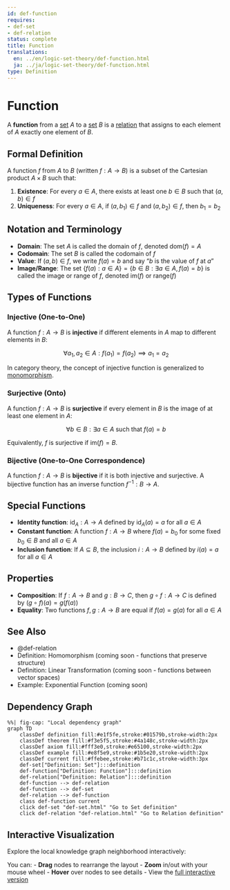 ```yaml
---
id: def-function
requires:
- def-set
- def-relation
status: complete
title: Function
translations:
  en: ../en/logic-set-theory/def-function.html
  ja: ../ja/logic-set-theory/def-function.html
type: Definition
---
```


# Function {#def-function}

A **function** from a [set](def-set.qmd) $A$ to a [set](def-set.qmd) $B$ is a [relation](def-relation.qmd) that assigns to each element of $A$ exactly one element of $B$.

## Formal Definition

A function $f$ from $A$ to $B$ (written $f: A \to B$) is a subset of the Cartesian product $A \times B$ such that:

1. **Existence**: For every $a \in A$, there exists at least one $b \in B$ such that $(a, b) \in f$
2. **Uniqueness**: For every $a \in A$, if $(a, b_1) \in f$ and $(a, b_2) \in f$, then $b_1 = b_2$

## Notation and Terminology

- **Domain**: The set $A$ is called the domain of $f$, denoted $\text{dom}(f) = A$
- **Codomain**: The set $B$ is called the codomain of $f$
- **Value**: If $(a, b) \in f$, we write $f(a) = b$ and say "$b$ is the value of $f$ at $a$"
- **Image/Range**: The set $\{f(a) : a \in A\} = \{b \in B : \exists a \in A, f(a) = b\}$ is called the image or range of $f$, denoted $\text{im}(f)$ or $\text{range}(f)$

## Types of Functions

### Injective (One-to-One)

A function $f: A \to B$ is **injective** if different elements in $A$ map to different elements in $B$:

$$\forall a_1, a_2 \in A: f(a_1) = f(a_2) \implies a_1 = a_2$$

In category theory, the concept of injective function is generalized to [monomorphism](../category-theory/def-monomorphism.qmd).

### Surjective (Onto)

A function $f: A \to B$ is **surjective** if every element in $B$ is the image of at least one element in $A$:

$$\forall b \in B: \exists a \in A \text{ such that } f(a) = b$$

Equivalently, $f$ is surjective if $\text{im}(f) = B$.

### Bijective (One-to-One Correspondence)

A function $f: A \to B$ is **bijective** if it is both injective and surjective. A bijective function has an inverse function $f^{-1}: B \to A$.

## Special Functions

- **Identity function**: $\text{id}_A: A \to A$ defined by $\text{id}_A(a) = a$ for all $a \in A$
- **Constant function**: A function $f: A \to B$ where $f(a) = b_0$ for some fixed $b_0 \in B$ and all $a \in A$
- **Inclusion function**: If $A \subseteq B$, the inclusion $i: A \to B$ defined by $i(a) = a$ for all $a \in A$

## Properties

- **Composition**: If $f: A \to B$ and $g: B \to C$, then $g \circ f: A \to C$ is defined by $(g \circ f)(a) = g(f(a))$
- **Equality**: Two functions $f, g: A \to B$ are equal if $f(a) = g(a)$ for all $a \in A$

## See Also

- @def-relation
- Definition: Homomorphism (coming soon - functions that preserve structure)
- Definition: Linear Transformation (coming soon - functions between vector spaces)
- Example: Exponential Function (coming soon)

## Dependency Graph

```mermaid
%%| fig-cap: "Local dependency graph"
graph TD
    classDef definition fill:#e1f5fe,stroke:#01579b,stroke-width:2px
    classDef theorem fill:#f3e5f5,stroke:#4a148c,stroke-width:2px
    classDef axiom fill:#fff3e0,stroke:#e65100,stroke-width:2px
    classDef example fill:#e8f5e9,stroke:#1b5e20,stroke-width:2px
    classDef current fill:#ffebee,stroke:#b71c1c,stroke-width:3px
    def-set["Definition: Set"]:::definition
    def-function["Definition: Function"]:::definition
    def-relation["Definition: Relation"]:::definition
    def-function --> def-relation
    def-function --> def-set
    def-relation --> def-function
    class def-function current
    click def-set "def-set.html" "Go to Set definition"
    click def-relation "def-relation.html" "Go to Relation definition"
```

## Interactive Visualization

Explore the local knowledge graph neighborhood interactively:

::: {.graph-viz data-id="def-function" data-width="700" data-height="500"}
:::

You can:
- **Drag** nodes to rearrange the layout
- **Zoom** in/out with your mouse wheel
- **Hover** over nodes to see details
- View the [full interactive version](../../output/interactive/en/def-function.html){target="_blank"}
